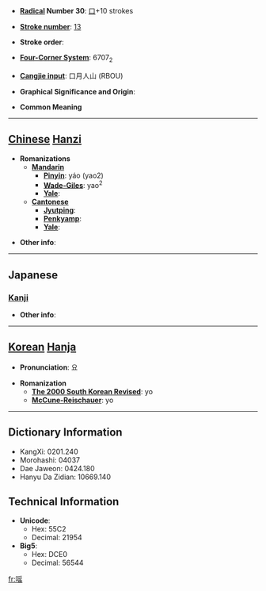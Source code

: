 * '''[[Wiktionary:Chinese radical index| Radical]] Number 30''': [[Wiktionary:Chinese radical index 口|口]]+10 strokes

* '''[[Wiktionary:Chinese total strokes index|Stroke number]]''': [[Wiktionary:Chinese total strokes index 13|13]]

* '''Stroke order''': 

* '''[[Wiktionary:Chinese four corner index|Four-Corner System]]''': 6707<sub>2</sub>

* '''[[Wiktionary:Chinese Cangjie index|Cangjie input]]''': 口月人山 (RBOU)

* '''Graphical Significance and Origin''': 

* '''Common Meaning'''

----

== [[Chinese]] [[Hanzi]] ==

* '''Romanizations'''
** '''[[Mandarin]]'''
*** '''[[Pinyin]]''': yáo (yao2)
*** '''[[Wade-Giles]]''': yao<sup>2</sup>
*** '''[[Yale]]''': 
** '''[[Cantonese]]'''
*** '''[[Jyutping]]''':
*** '''[[Penkyamp]]''': 
*** '''[[Yale]]''': 

* '''Other info''': 

----

==Japanese==
===[[Kanji]]===
{{kanji|on readings=[[えう]] (eu)
|kun readings=[[よろこぶ]] (yorokobu), [[たのしむ]] (tanoshimu)
}}

* '''Other info''':  

----

== [[Korean]] [[Hanja]] ==

* '''Pronunciation''': 요

* '''Romanization'''
** '''[[The 2000 South Korean Revised Romanization|The 2000 South Korean Revised]]''': yo
** '''[[McCune-Reischauer]]''': yo

----

== Dictionary Information ==

* KangXi: 0201.240
* Morohashi: 04037
* Dae Jaweon: 0424.180
* Hanyu Da Zidian: 10669.140

== Technical Information ==

* '''Unicode''':
** Hex: 55C2
** Decimal: 21954
* '''Big5''':
** Hex: DCE0
** Decimal: 56544

[[fr:嗂]]